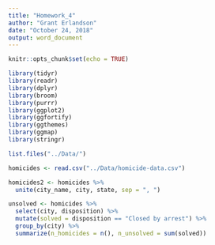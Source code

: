 ```yaml
---
title: "Homework_4"
author: "Grant Erlandson"
date: "October 24, 2018"
output: word_document
---
```


```r
knitr::opts_chunk$set(echo = TRUE)
```

```r
library(tidyr)
library(readr)
library(dplyr)
library(broom)
library(purrr)
library(ggplot2)
library(ggfortify)
library(ggthemes)
library(ggmap)
library(stringr)
```

```r
list.files("../Data/")
```

```r
homicides <- read.csv("../Data/homicide-data.csv")
```

```r
homicides2 <- homicides %>% 
  unite(city_name, city, state, sep = ", ")
```

```r
unsolved <- homicides %>% 
  select(city, disposition) %>% 
  mutate(solved = disposition == "Closed by arrest") %>% 
  group_by(city) %>% 
  summarize(n_homicides = n(), n_unsolved = sum(solved))
```